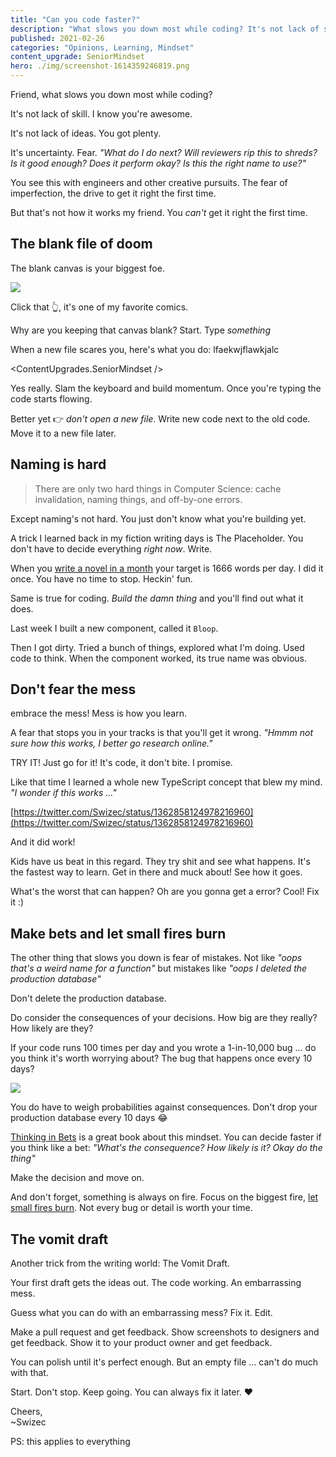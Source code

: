 ```yaml
---
title: "Can you code faster?"
description: "What slows you down most while coding? It's not lack of skill. It's not lack of ideas. It's uncertainty. Fear."
published: 2021-02-26
categories: "Opinions, Learning, Mindset"
content_upgrade: SeniorMindset
hero: ./img/screenshot-1614359246819.png
---
```



Friend, what slows you down most while coding?

It's not lack of skill. I know you're awesome.

It's not lack of ideas. You got plenty.

It's uncertainty. Fear. _"What do I do next? Will reviewers rip this to shreds? Is it good enough? Does it perform okay? Is this the right name to use?"_

You see this with engineers and other creative pursuits. The fear of imperfection, the drive to get it right the first time.

But that's not how it works my friend. You _can't_ get it right the first time.

## The blank file of doom

The blank canvas is your biggest foe.

[![](./img/faYkJRpng5800dj.jpeg)](https://www.zenpencils.com/comic/lilvincent/)

Click that 👆, it's one of my favorite comics.

Why are you keeping that canvas blank? Start. Type _something_

When a new file scares you, here's what you do: lfaekwjflawkjalc

<ContentUpgrades.SeniorMindset />

Yes really. Slam the keyboard and build momentum. Once you're typing the code starts flowing.

Better yet 👉 _don't open a new file_. Write new code next to the old code. Move it to a new file later.

## Naming is hard

> There are only two hard things in Computer Science: cache invalidation, naming things, and off-by-one errors.

Except naming's not hard. You just don't know what you're building yet.

A trick I learned back in my fiction writing days is The Placeholder. You don't have to decide everything _right now_. Write.

When you [write a novel in a month](https://nanowrimo.org) your target is 1666 words per day. I did it once. You have no time to stop. Heckin' fun.

Same is true for coding. _Build the damn thing_ and you'll find out what it does.

Last week I built a new component, called it `Bloop`.

Then I got dirty. Tried a bunch of things, explored what I'm doing. Used code to think. When the component worked, its true name was obvious.

## Don't fear the mess

embrace the mess! Mess is how you learn.

A fear that stops you in your tracks is that you'll get it wrong. _"Hmmm not sure how this works, I better go research online."_

TRY IT! Just go for it! It's code, it don't bite. I promise.

Like that time I learned a whole new TypeScript concept that blew my mind. _"I wonder if this works ..."_

[https://twitter.com/Swizec/status/1362858124978216960](https://twitter.com/Swizec/status/1362858124978216960)

And it did work!

Kids have us beat in this regard. They try shit and see what happens. It's the fastest way to learn. Get in there and muck about! See how it goes.

What's the worst that can happen? Oh are you gonna get a error? Cool! Fix it :)

## Make bets and let small fires burn

The other thing that slows you down is fear of mistakes. Not like _"oops that's a weird name for a function"_ but mistakes like _"oops I deleted the production database"_

Don't delete the production database.

Do consider the consequences of your decisions. How big are they really? How likely are they?

If your code runs 100 times per day and you wrote a 1-in-10,000 bug ... do you think it's worth worrying about? The bug that happens once every 10 days?

![](giphy:meh)

You do have to weigh probabilities against consequences. Don't drop your production database every 10 days 😂

[Thinking in Bets](https://www.penguinrandomhouse.com/books/552885/thinking-in-bets-by-annie-duke/) is a great book about this mindset. You can decide faster if you think like a bet: _"What's the consequence? How likely is it? Okay do the thing"_

Make the decision and move on.

And don't forget, something is always on fire. Focus on the biggest fire, [let small fires burn](https://mastersofscale.com/selina-tobaccowala-let-fires-burn/). Not every bug or detail is worth your time.

## The vomit draft

Another trick from the writing world: The Vomit Draft.

Your first draft gets the ideas out. The code working. An embarrassing mess.

Guess what you can do with an embarrassing mess? Fix it. Edit.

Make a pull request and get feedback. Show screenshots to designers and get feedback. Show it to your product owner and get feedback.

You can polish until it's perfect enough. But an empty file ... can't do much with that.

Start. Don't stop. Keep going. You can always fix it later. ❤️

Cheers,<br/>
~Swizec

PS: this applies to everything
